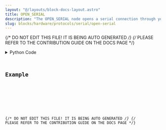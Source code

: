 ```yaml
---
layout: "@/layouts/block-docs-layout.astro"
title: OPEN_SERIAL
description: "The OPEN_SERIAL node opens a serial connection through your computer's USB or RS-232 port."
slug: blocks/hardware/protocols/serial/open-serial
---
```


{/* DO NOT EDIT THIS FILE! IT IS BEING AUTO GENERATED */}
{/* PLEASE REFER TO THE CONTRIBUTION GUIDE ON THE DOCS PAGE */}


<PythonDocsDisplay docstring={docstring} />
<details>
<summary>Python Code</summary>



<Code code={pythonCode} lang="py" wrap theme="dracula" />

[Find this Flojoy Block on GitHub](https://github.com/flojoy-ai/blocks/blob/main/blocks/HARDWARE/PROTOCOLS/SERIAL/OPEN_SERIAL/OPEN_SERIAL.py)

</details>

## Example


<GetHelpWidget />


<AppDisplay app={app} blockName="OPEN_SERIAL" client:visible />


<Example />

{/* DO NOT EDIT THIS FILE! IT IS BEING AUTO GENERATED */}
{/* PLEASE REFER TO THE CONTRIBUTION GUIDE ON THE DOCS PAGE */}
